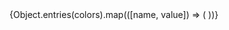 

<Meta title="Styles/Tokens/Colors" />

<Title>Color Palette</Title>

<ColorPalette>
  {Object.entries(colors).map(([name, value]) => (
    <ColorItem
      key={name}
      title={name}
      colors={typeof value === "object" ? value : { [name]: value }}
    />
  ))}
</ColorPalette>
